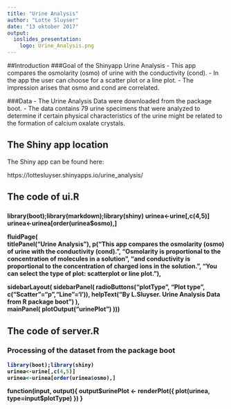 ```yaml
---
title: "Urine Analysis"
author: "Lotte Sluyser"
date: "13 oktober 2017"
output:
  ioslides_presentation:
    logo: Urine_Analysis.png
---
```


##Introduction 
###Goal of the Shinyapp Urine Analysis
- This app compares the osmolarity (osmo) of urine with the conductivity (cond).
- In the app the user can choose for a scatter plot or a line plot.
- The impression arises that osmo and cond are correlated.

###Data
- The Urine Analysis Data were downloaded from the package boot.
- The data contains 79 urine specimens that were analyzed to determine if certain physical characteristics of the urine might be related to the formation of calcium oxalate crystals.


## The Shiny app location
<div class="red2">
The Shiny app can be found here:
</div>
https://lottesluyser.shinyapps.io/urine_analysis/

## The code of ui.R {.smaller}
### <b>
library(boot);library(markdown);library(shiny)
urinea<-urine[,c(4,5)]
urinea<-urinea[order(urinea$osmo),]

fluidPage(    
        titlePanel("Urine Analysis"),
         p("This app compares the osmolarity (osmo) of urine with the conductivity (cond).",
          "Osmolarity is proportional to the concentration of molecules in a solution",
          "and conductivity is proportional to the concentration of charged ions in the solution.",
          "You can select the type of plot: scatterplot or line plot."),
        
sidebarLayout(
                sidebarPanel(
                            radioButtons("plotType", "Plot type",
                                c("Scatter"="p","Line"='l')),
                helpText("By L.Sluyser. Urine Analysis Data from                 R package boot")
                ),            
                mainPanel(
                                    plotOutput("urinePlot")
                            )))
</b>

## The code of server.R {.smaller}
### <b>

### Processing of the dataset from the package boot
```r
library(boot);library(shiny)
urinea<-urine[,c(4,5)]
urinea<-urinea[order(urinea$osmo),]
```


function(input, output){
        output$urinePlot <- renderPlot({
                plot(urinea, type=input$plotType)
        })
} 
</b>
